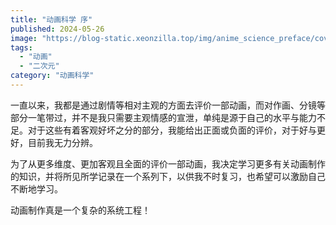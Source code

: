 ```yaml
---
title: "动画科学 序"
published: 2024-05-26
image: "https://blog-static.xeonzilla.top/img/anime_science_preface/cover.avif"
tags:
  - "动画"
  - "二次元"
category: "动画科学"
---
```

一直以来，我都是通过剧情等相对主观的方面去评价一部动画，而对作画、分镜等部分一笔带过，并不是我只需要主观情感的宣泄，单纯是源于自己的水平与能力不足。对于这些有着客观好坏之分的部分，我能给出正面或负面的评价，对于好与更好，目前我无力分辨。

为了从更多维度、更加客观且全面的评价一部动画，我决定学习更多有关动画制作的知识，并将所见所学记录在一个系列下，以供我不时复习，也希望可以激励自己不断地学习。

动画制作真是一个复杂的系统工程！

